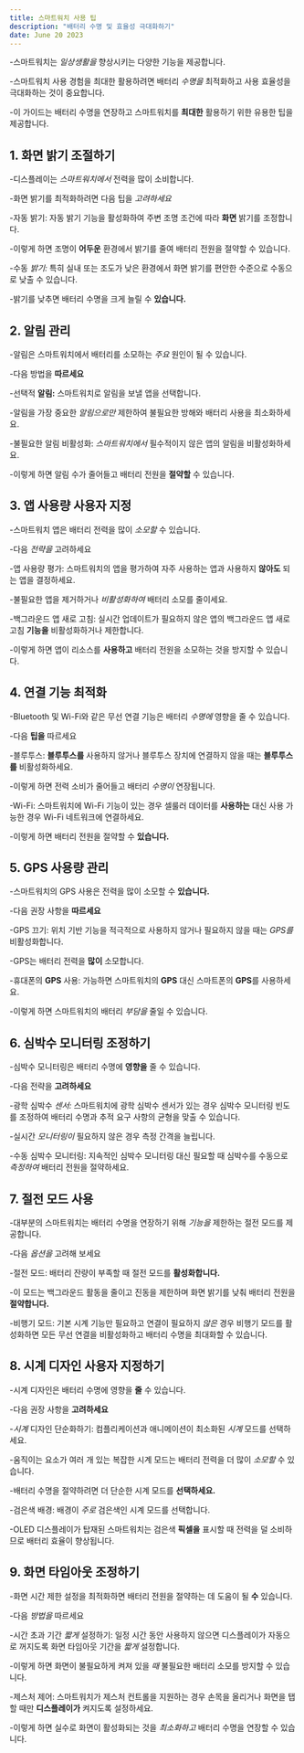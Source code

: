 ```yaml
---
title: 스마트워치 사용 팁
description: "배터리 수명 및 효율성 극대화하기"
date: June 20 2023
---
```



-스마트워치는 _일상생활을_ 향상시키는 다양한 기능을 제공합니다. 

-스마트워치 사용 경험을 최대한 활용하려면 배터리 _수명을_ 최적화하고 사용 효율성을 극대화하는 것이 중요합니다. 

-이 가이드는 배터리 수명을 연장하고 스마트워치를 **최대한** 활용하기 위한 유용한 팁을 제공합니다.

## 1. 화면 밝기 조절하기
-디스플레이는 _스마트워치에서_ 전력을 많이 소비합니다. 

-화면 밝기를 최적화하려면 다음 팁을 _고려하세요_

-자동 밝기: 자동 밝기 기능을 활성화하여 주변 조명 조건에 따라 **화면** 밝기를 조정합니다. 

-이렇게 하면 조명이 **어두운** 환경에서 밝기를 줄여 배터리 전원을 절약할 수 있습니다.

-수동 _밝기:_ 특히 실내 또는 조도가 낮은 환경에서 화면 밝기를 편안한 수준으로 수동으로 낮출 수 있습니다. 

-밝기를 낮추면 배터리 수명을 크게 늘릴 수 **있습니다.**

## 2. 알림 관리
-알림은 스마트워치에서 배터리를 소모하는 _주요_ 원인이 될 수 있습니다. 

-다음 방법을 **따르세요**

-선택적 **알림:** 스마트워치로 알림을 보낼 앱을 선택합니다. 

-알림을 가장 중요한 _알림으로만_ 제한하여 불필요한 방해와 배터리 사용을 최소화하세요.

-불필요한 알림 비활성화: _스마트워치에서_ 필수적이지 않은 앱의 알림을 비활성화하세요. 

-이렇게 하면 알림 수가 줄어들고 배터리 전원을 **절약할** 수 있습니다.

## 3. 앱 사용량 사용자 지정
-스마트워치 앱은 배터리 전력을 많이 _소모할_ 수 있습니다. 

-다음 _전략을_ 고려하세요

-앱 사용량 평가: 스마트워치의 앱을 평가하여 자주 사용하는 앱과 사용하지 **않아도** 되는 앱을 결정하세요. 

-불필요한 앱을 제거하거나 _비활성화하여_ 배터리 소모를 줄이세요.

-백그라운드 앱 새로 고침: 실시간 업데이트가 필요하지 않은 앱의 백그라운드 앱 새로 고침 **기능을** 비활성화하거나 제한합니다. 

-이렇게 하면 앱이 리소스를 **사용하고** 배터리 전원을 소모하는 것을 방지할 수 있습니다.

## 4. 연결 기능 최적화
-Bluetooth 및 Wi-Fi와 같은 무선 연결 기능은 배터리 _수명에_ 영향을 줄 수 있습니다. 

-다음 **팁을** 따르세요

-블루투스: **블루투스를** 사용하지 않거나 블루투스 장치에 연결하지 않을 때는 **블루투스를** 비활성화하세요. 

-이렇게 하면 전력 소비가 줄어들고 배터리 _수명이_ 연장됩니다.

-Wi-Fi: 스마트워치에 Wi-Fi 기능이 있는 경우 셀룰러 데이터를 **사용하는** 대신 사용 가능한 경우 Wi-Fi 네트워크에 연결하세요. 

-이렇게 하면 배터리 전원을 절약할 수 **있습니다.**

## 5. GPS 사용량 관리
-스마트워치의 GPS 사용은 전력을 많이 소모할 수 **있습니다.** 

-다음 권장 사항을 **따르세요**

-GPS 끄기: 위치 기반 기능을 적극적으로 사용하지 않거나 필요하지 않을 때는 _GPS를_ 비활성화합니다. 

-GPS는 배터리 전력을 **많이** 소모합니다.

-휴대폰의 **GPS** 사용: 가능하면 스마트워치의 **GPS** 대신 스마트폰의 **GPS**를 사용하세요. 

-이렇게 하면 스마트워치의 배터리 _부담을_ 줄일 수 있습니다.

## 6. 심박수 모니터링 조정하기
-심박수 모니터링은 배터리 수명에 **영향을** 줄 수 있습니다. 

-다음 전략을 **고려하세요**

-광학 심박수 _센서:_ 스마트워치에 광학 심박수 센서가 있는 경우 심박수 모니터링 빈도를 조정하여 배터리 수명과 추적 요구 사항의 균형을 맞출 수 있습니다. 

-실시간 _모니터링이_ 필요하지 않은 경우 측정 간격을 늘립니다.

-수동 심박수 모니터링: 지속적인 심박수 모니터링 대신 필요할 때 심박수를 수동으로 _측정하여_ 배터리 전원을 절약하세요.

## 7. 절전 모드 사용
-대부분의 스마트워치는 배터리 수명을 연장하기 위해 _기능을_ 제한하는 절전 모드를 제공합니다. 

-다음 _옵션을_ 고려해 보세요

-절전 모드: 배터리 잔량이 부족할 때 절전 모드를 **활성화합니다.** 

-이 모드는 백그라운드 활동을 줄이고 진동을 제한하며 화면 밝기를 낮춰 배터리 전원을 **절약합니다.**

-비행기 모드: 기본 시계 기능만 필요하고 연결이 필요하지 _않은_ 경우 비행기 모드를 활성화하면 모든 무선 연결을 비활성화하고 배터리 수명을 최대화할 수 있습니다.

## 8. 시계 디자인 사용자 지정하기
-시계 디자인은 배터리 수명에 영향을 **줄** 수 있습니다. 

-다음 권장 사항을 **고려하세요**

-_시계_ 디자인 단순화하기: 컴플리케이션과 애니메이션이 최소화된 _시계_ 모드를 선택하세요. 

-움직이는 요소가 여러 개 있는 복잡한 시계 모드는 배터리 전력을 더 많이 _소모할_ 수 있습니다. 

-배터리 수명을 절약하려면 더 단순한 시계 모드를 **선택하세요.**

-검은색 배경: 배경이 _주로_ 검은색인 시계 모드를 선택합니다. 

-OLED 디스플레이가 탑재된 스마트워치는 검은색 **픽셀을** 표시할 때 전력을 덜 소비하므로 배터리 효율이 향상됩니다.

## 9. 화면 타임아웃 조정하기
-화면 시간 제한 설정을 최적화하면 배터리 전원을 절약하는 데 도움이 될 **수** 있습니다. 

-다음 _방법을_ 따르세요

-시간 초과 기간 _짧게_ 설정하기: 일정 시간 동안 사용하지 않으면 디스플레이가 자동으로 꺼지도록 화면 타임아웃 기간을 _짧게_ 설정합니다. 

-이렇게 하면 화면이 불필요하게 켜져 있을 _때_ 불필요한 배터리 소모를 방지할 수 있습니다.

-제스처 제어: 스마트워치가 제스처 컨트롤을 지원하는 경우 손목을 올리거나 화면을 탭할 때만 **디스플레이가** 켜지도록 설정하세요. 

-이렇게 하면 실수로 화면이 활성화되는 것을 _최소화하고_ 배터리 수명을 연장할 수 있습니다.